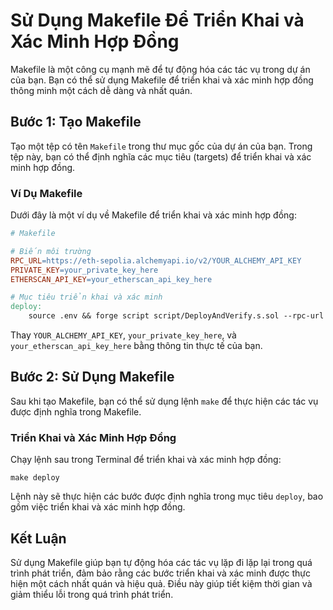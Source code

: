 # Sử Dụng Makefile Để Triển Khai và Xác Minh Hợp Đồng


<YouTubePlayer videoId="_THRBLCNXA0"/>

Makefile là một công cụ mạnh mẽ để tự động hóa các tác vụ trong dự án của bạn. Bạn có thể sử dụng Makefile để triển khai và xác minh hợp đồng thông minh một cách dễ dàng và nhất quán.

## Bước 1: Tạo Makefile

Tạo một tệp có tên `Makefile` trong thư mục gốc của dự án của bạn. Trong tệp này, bạn có thể định nghĩa các mục tiêu (targets) để triển khai và xác minh hợp đồng.

### Ví Dụ Makefile

Dưới đây là một ví dụ về Makefile để triển khai và xác minh hợp đồng:

```makefile
# Makefile

# Biến môi trường
RPC_URL=https://eth-sepolia.alchemyapi.io/v2/YOUR_ALCHEMY_API_KEY
PRIVATE_KEY=your_private_key_here
ETHERSCAN_API_KEY=your_etherscan_api_key_here

# Mục tiêu triển khai và xác minh
deploy:
	source .env && forge script script/DeployAndVerify.s.sol --rpc-url $(RPC_URL) --private-key $(PRIVATE_KEY) --verify --etherscan-api-key $(ETHERSCAN_API_KEY) --broadcast
```

Thay `YOUR_ALCHEMY_API_KEY`, `your_private_key_here`, và `your_etherscan_api_key_here` bằng thông tin thực tế của bạn.

## Bước 2: Sử Dụng Makefile

Sau khi tạo Makefile, bạn có thể sử dụng lệnh `make` để thực hiện các tác vụ được định nghĩa trong Makefile.

### Triển Khai và Xác Minh Hợp Đồng

Chạy lệnh sau trong Terminal để triển khai và xác minh hợp đồng:

```
make deploy
```

Lệnh này sẽ thực hiện các bước được định nghĩa trong mục tiêu `deploy`, bao gồm việc triển khai và xác minh hợp đồng.

## Kết Luận

Sử dụng Makefile giúp bạn tự động hóa các tác vụ lặp đi lặp lại trong quá trình phát triển, đảm bảo rằng các bước triển khai và xác minh được thực hiện một cách nhất quán và hiệu quả. Điều này giúp tiết kiệm thời gian và giảm thiểu lỗi trong quá trình phát triển.